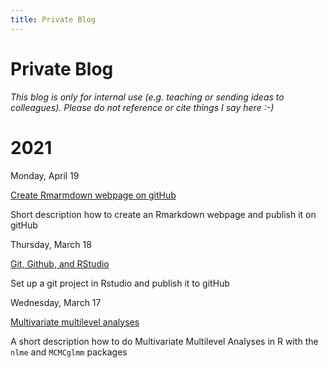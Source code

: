 ```yaml
---
title: Private Blog
---
```


# Private Blog

*This blog is only for internal use (e.g. teaching or sending ideas to colleagues). Please do not reference or cite things I say here :-)*

<h1 class = 'blog_year'>2021</h1>

<p class = 'blog_date'>Monday, April 19</p>

<a href = './posts/2021-04-19.html' class = 'blog_link'><p class = 'blog_title'>Create Rmarmdown webpage on gitHub</p></a>

<p class = 'blog_abstract'>Short description how to create an Rmarkdown webpage and publish it on gitHub</p>

<p class = 'blog_date'>Thursday, March 18</p>

<a href = './posts/git_github.html' class = 'blog_link'><p class = 'blog_title'>Git, Github, and RStudio</p></a>

<p class = 'blog_abstract'>Set up a git project in Rstudio and publish it to gitHub</p>

<p class = 'blog_date'>Wednesday, March 17</p>

<a href = './posts/multivariate_multilevel.html' class = 'blog_link'><p class = 'blog_title'>Multivariate multilevel analyses</p></a>

<p class = 'blog_abstract'>A short description how to do Multivariate Multilevel Analyses in R with the `nlme` and `MCMCglmm` packages</p>

